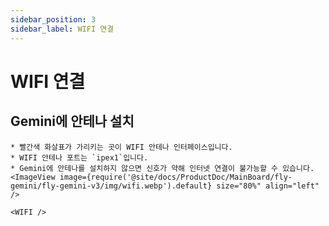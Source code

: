 ```yaml
---
sidebar_position: 3
sidebar_label: WIFI 연결
---
```




# WIFI 연결


## Gemini에 안테나 설치

    * 빨간색 화살표가 가리키는 곳이 WIFI 안테나 인터페이스입니다.
    * WIFI 안테나 포트는 `ipex1`입니다.
    * Gemini에 안테나를 설치하지 않으면 신호가 약해 인터넷 연결이 불가능할 수 있습니다.
    <ImageView image={require('@site/docs/ProductDoc/MainBoard/fly-gemini/fly-gemini-v3/img/wifi.webp').default} size="80%" align="left" />  

    <WIFI />